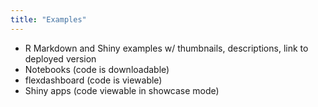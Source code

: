 ```yaml
---
title: "Examples"
---
```


- R Markdown and Shiny examples w/ thumbnails, descriptions, link to deployed version
- Notebooks (code is downloadable)
- flexdashboard (code is viewable)
- Shiny apps (code viewable in showcase mode)

